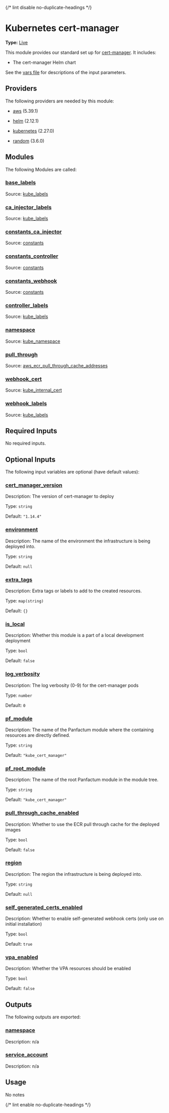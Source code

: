 {/* lint disable no-duplicate-headings */}

# Kubernetes cert-manager

**Type:** [Live](./overview)

This module provides our standard set up for [cert-manager](https://cert-manager.io/). It includes:

* The cert-manager Helm chart

See the [vars file](./vars.tf) for descriptions of the input parameters.

## Providers

The following providers are needed by this module:

* [aws](https://registry.terraform.io/providers/hashicorp/aws/5.39.1/docs) (5.39.1)

* [helm](https://registry.terraform.io/providers/hashicorp/helm/2.12.1/docs) (2.12.1)

* [kubernetes](https://registry.terraform.io/providers/hashicorp/kubernetes/2.27.0/docs) (2.27.0)

* [random](https://registry.terraform.io/providers/hashicorp/random/3.6.0/docs) (3.6.0)

## Modules

The following Modules are called:

### <a name="module_base_labels" /> [base\_labels](#module_base_labels)

Source: [kube\_labels](./kube_labels)

### <a name="module_ca_injector_labels" /> [ca\_injector\_labels](#module_ca_injector_labels)

Source: [kube\_labels](./kube_labels)

### <a name="module_constants_ca_injector" /> [constants\_ca\_injector](#module_constants_ca_injector)

Source: [constants](./constants)

### <a name="module_constants_controller" /> [constants\_controller](#module_constants_controller)

Source: [constants](./constants)

### <a name="module_constants_webhook" /> [constants\_webhook](#module_constants_webhook)

Source: [constants](./constants)

### <a name="module_controller_labels" /> [controller\_labels](#module_controller_labels)

Source: [kube\_labels](./kube_labels)

### <a name="module_namespace" /> [namespace](#module_namespace)

Source: [kube\_namespace](./kube_namespace)

### <a name="module_pull_through" /> [pull\_through](#module_pull_through)

Source: [aws\_ecr\_pull\_through\_cache\_addresses](./aws_ecr_pull_through_cache_addresses)

### <a name="module_webhook_cert" /> [webhook\_cert](#module_webhook_cert)

Source: [kube\_internal\_cert](./kube_internal_cert)

### <a name="module_webhook_labels" /> [webhook\_labels](#module_webhook_labels)

Source: [kube\_labels](./kube_labels)

## Required Inputs

No required inputs.

## Optional Inputs

The following input variables are optional (have default values):

### <a name="input_cert_manager_version" /> [cert\_manager\_version](#input_cert_manager_version)

Description: The version of cert-manager to deploy

Type: `string`

Default: `"1.14.4"`

### <a name="input_environment" /> [environment](#input_environment)

Description: The name of the environment the infrastructure is being deployed into.

Type: `string`

Default: `null`

### <a name="input_extra_tags" /> [extra\_tags](#input_extra_tags)

Description: Extra tags or labels to add to the created resources.

Type: `map(string)`

Default: `{}`

### <a name="input_is_local" /> [is\_local](#input_is_local)

Description: Whether this module is a part of a local development deployment

Type: `bool`

Default: `false`

### <a name="input_log_verbosity" /> [log\_verbosity](#input_log_verbosity)

Description: The log verbosity (0-9) for the cert-manager pods

Type: `number`

Default: `0`

### <a name="input_pf_module" /> [pf\_module](#input_pf_module)

Description: The name of the Panfactum module where the containing resources are directly defined.

Type: `string`

Default: `"kube_cert_manager"`

### <a name="input_pf_root_module" /> [pf\_root\_module](#input_pf_root_module)

Description: The name of the root Panfactum module in the module tree.

Type: `string`

Default: `"kube_cert_manager"`

### <a name="input_pull_through_cache_enabled" /> [pull\_through\_cache\_enabled](#input_pull_through_cache_enabled)

Description: Whether to use the ECR pull through cache for the deployed images

Type: `bool`

Default: `false`

### <a name="input_region" /> [region](#input_region)

Description: The region the infrastructure is being deployed into.

Type: `string`

Default: `null`

### <a name="input_self_generated_certs_enabled" /> [self\_generated\_certs\_enabled](#input_self_generated_certs_enabled)

Description: Whether to enable self-generated webhook certs (only use on initial installation)

Type: `bool`

Default: `true`

### <a name="input_vpa_enabled" /> [vpa\_enabled](#input_vpa_enabled)

Description: Whether the VPA resources should be enabled

Type: `bool`

Default: `false`

## Outputs

The following outputs are exported:

### <a name="output_namespace" /> [namespace](#output_namespace)

Description: n/a

### <a name="output_service_account" /> [service\_account](#output_service_account)

Description: n/a

## Usage

No notes

{/* lint enable no-duplicate-headings */}
